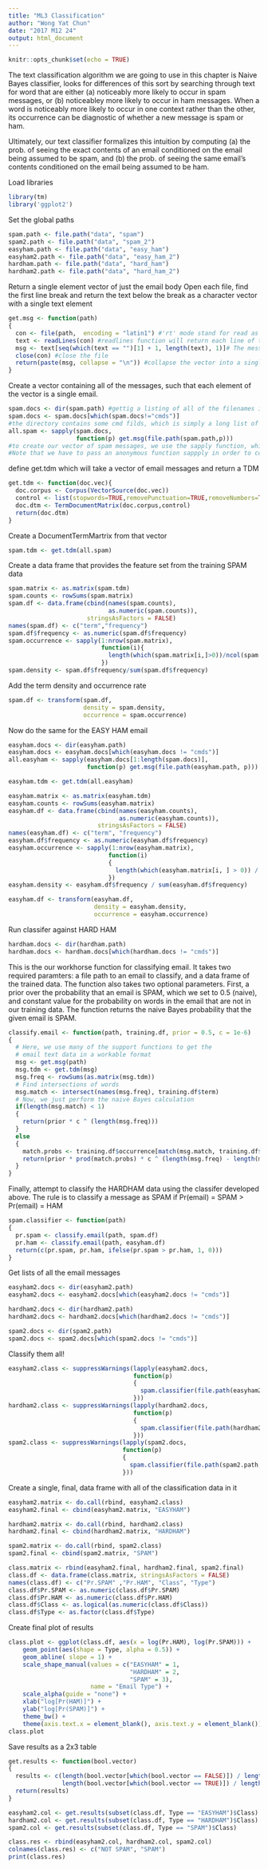 ```yaml
---
title: "ML3 Classification"
author: "Wong Yat Chun"
date: "2017 M12 24"
output: html_document
---
```


```r
knitr::opts_chunk$set(echo = TRUE)
```

The text classification algorithm we are going to use in this chapter is Naive Bayes classifier, looks for differences of this sort by searching through text for word that are either (a) noticeably more likely to occur in spam messages, or (b) noticeabley more likely to occur in ham messages. When a word is noticeably more likely to occur in one context rather than the other, its occurrence can be diagnostic of whether a new message is spam or ham.

Ultimately, our text classifier formalizes this intuition by computing (a) the prob. of seeing the exact contents of an email conditioned on the email being assumed to be spam, and (b) the prob. of seeing the same email's contents conditioned on the email being assumed to be ham.

Load libraries
```r
library(tm)
library('ggplot2')
```

Set the global paths
```r
spam.path <- file.path("data", "spam")
spam2.path <- file.path("data", "spam_2")
easyham.path <- file.path("data", "easy_ham")
easyham2.path <- file.path("data", "easy_ham_2")
hardham.path <- file.path("data", "hard_ham")
hardham2.path <- file.path("data", "hard_ham_2")
```

Return a single element vector of just the email body
Open each file, find the first line break and return the text below the break as a character vector with a single text element
```r
get.msg <- function(path)
{
  con <- file(path,  encoding = "latin1") #'rt' mode stand for read as text, latin1 because many of the email msg contain non-ASCII characters and this encoding will aloow us to use these files.
  text <- readLines(con) #readlines function will return each line of text of the file connection as a separate element of a character vector
  msg <- text[seq(which(text == "")[1] + 1, length(text), 1)]# The message always begins after the first full line break
  close(con) #close the file
  return(paste(msg, collapse = "\n")) #collapse the vector into a single character element using the paste function and "\n"(new line) for the collapse argument
}
```

Create a vector containing all of the messages, such that each element of the vector is a single email.
```r
spam.docs <- dir(spam.path) #gettig a listing of all of the filenames in the data/spam directory
spam.docs <- spam.docs[which(spam.docs!="cmds")]
#the directory contains some cmd filds, which is simply a long list of Unix base commands to move files in these directory, need to be removed
all.spam <- sapply(spam.docs,
                   function(p) get.msg(file.path(spam.path,p))) 
#to create our vector of spam messages, we use the sapply function, which will apply get.msg to all of the spam file names and construct a vector of messages from the returned text
#Note that we have to pass an anonymous function sappply in order to concatenate the filename with the appropriate directory path using the paste function.
```

define get.tdm which will take a vector of email messages and return a TDM
```r
get.tdm <- function(doc.vec){
  doc.corpus <- Corpus(VectorSource(doc.vec))
  control <- list(stopwords=TRUE,removePunctuation=TRUE,removeNumbers=TRUE,minDocFreq=2)
  doc.dtm <- TermDocumentMatrix(doc.corpus,control)
  return(doc.dtm)
}
```

Create a DocumentTermMartrix from that vector
```r
spam.tdm <- get.tdm(all.spam)
```

Create a data frame that provides the feature set from the training SPAM data
```r
spam.matrix <- as.matrix(spam.tdm)
spam.counts <- rowSums(spam.matrix)
spam.df <- data.frame(cbind(names(spam.counts),
                            as.numeric(spam.counts)),
                      stringsAsFactors = FALSE)
names(spam.df) <- c("term","frequency")
spam.df$frequency <- as.numeric(spam.df$frequency)
spam.occurrence <- sapply(1:nrow(spam.matrix),
                          function(i){
                            length(which(spam.matrix[i,]>0))/ncol(spam.matrix)
                          })
spam.density <- spam.df$frequency/sum(spam.df$frequency)
```

Add the term density and occurrence rate
```R
spam.df <- transform(spam.df,
                     density = spam.density,
                     occurrence = spam.occurrence)
```

Now do the same for the EASY HAM email
```r
easyham.docs <- dir(easyham.path)
easyham.docs <- easyham.docs[which(easyham.docs != "cmds")]
all.easyham <- sapply(easyham.docs[1:length(spam.docs)],
                      function(p) get.msg(file.path(easyham.path, p)))

easyham.tdm <- get.tdm(all.easyham)

easyham.matrix <- as.matrix(easyham.tdm)
easyham.counts <- rowSums(easyham.matrix)
easyham.df <- data.frame(cbind(names(easyham.counts),
                               as.numeric(easyham.counts)),
                         stringsAsFactors = FALSE)
names(easyham.df) <- c("term", "frequency")
easyham.df$frequency <- as.numeric(easyham.df$frequency)
easyham.occurrence <- sapply(1:nrow(easyham.matrix),
                            function(i)
                            {
                              length(which(easyham.matrix[i, ] > 0)) / ncol(easyham.matrix)
                            })
easyham.density <- easyham.df$frequency / sum(easyham.df$frequency)

easyham.df <- transform(easyham.df,
                        density = easyham.density,
                        occurrence = easyham.occurrence)
```

Run classifer against HARD HAM
```r
hardham.docs <- dir(hardham.path)
hardham.docs <- hardham.docs[which(hardham.docs != "cmds")]
```

This is the our workhorse function for classifying email. It takes two required paramters: a file path to an email to classify, and a data frame of the trained data.  The function also takes two optional parameters.  First, a prior over the probability that an email is SPAM, which we set to 0.5 (naive), and constant value for the probability on words in the email that are not in our training data. The function returns the naive Bayes probability that the given email is SPAM.
```r
classify.email <- function(path, training.df, prior = 0.5, c = 1e-6)
{
  # Here, we use many of the support functions to get the
  # email text data in a workable format
  msg <- get.msg(path)
  msg.tdm <- get.tdm(msg)
  msg.freq <- rowSums(as.matrix(msg.tdm))
  # Find intersections of words
  msg.match <- intersect(names(msg.freq), training.df$term)
  # Now, we just perform the naive Bayes calculation
  if(length(msg.match) < 1)
  {
    return(prior * c ^ (length(msg.freq)))
  }
  else
  {
    match.probs <- training.df$occurrence[match(msg.match, training.df$term)]
    return(prior * prod(match.probs) * c ^ (length(msg.freq) - length(msg.match)))
  }
}
```

Finally, attempt to classify the HARDHAM data using the classifer developed above. The rule is to classify a message as SPAM if Pr(email) = SPAM > Pr(email) = HAM
```r
spam.classifier <- function(path)
{
  pr.spam <- classify.email(path, spam.df)
  pr.ham <- classify.email(path, easyham.df)
  return(c(pr.spam, pr.ham, ifelse(pr.spam > pr.ham, 1, 0)))
}
```

Get lists of all the email messages
```r
easyham2.docs <- dir(easyham2.path)
easyham2.docs <- easyham2.docs[which(easyham2.docs != "cmds")]

hardham2.docs <- dir(hardham2.path)
hardham2.docs <- hardham2.docs[which(hardham2.docs != "cmds")]

spam2.docs <- dir(spam2.path)
spam2.docs <- spam2.docs[which(spam2.docs != "cmds")]
```

Classify them all!
```r
easyham2.class <- suppressWarnings(lapply(easyham2.docs,
                                   function(p)
                                   {
                                     spam.classifier(file.path(easyham2.path, p))
                                   }))
hardham2.class <- suppressWarnings(lapply(hardham2.docs,
                                   function(p)
                                   {
                                     spam.classifier(file.path(hardham2.path, p))
                                   }))
spam2.class <- suppressWarnings(lapply(spam2.docs,
                                function(p)
                                {
                                  spam.classifier(file.path(spam2.path, p))
                                }))
```

Create a single, final, data frame with all of the classification data in it
```r
easyham2.matrix <- do.call(rbind, easyham2.class)
easyham2.final <- cbind(easyham2.matrix, "EASYHAM")

hardham2.matrix <- do.call(rbind, hardham2.class)
hardham2.final <- cbind(hardham2.matrix, "HARDHAM")

spam2.matrix <- do.call(rbind, spam2.class)
spam2.final <- cbind(spam2.matrix, "SPAM")

class.matrix <- rbind(easyham2.final, hardham2.final, spam2.final)
class.df <- data.frame(class.matrix, stringsAsFactors = FALSE)
names(class.df) <- c("Pr.SPAM" ,"Pr.HAM", "Class", "Type")
class.df$Pr.SPAM <- as.numeric(class.df$Pr.SPAM)
class.df$Pr.HAM <- as.numeric(class.df$Pr.HAM)
class.df$Class <- as.logical(as.numeric(class.df$Class))
class.df$Type <- as.factor(class.df$Type)
```

Create final plot of results
```r
class.plot <- ggplot(class.df, aes(x = log(Pr.HAM), log(Pr.SPAM))) +
    geom_point(aes(shape = Type, alpha = 0.5)) +
    geom_abline( slope = 1) +
    scale_shape_manual(values = c("EASYHAM" = 1,
                                  "HARDHAM" = 2,
                                  "SPAM" = 3),
                       name = "Email Type") +
    scale_alpha(guide = "none") +
    xlab("log[Pr(HAM)]") +
    ylab("log[Pr(SPAM)]") +
    theme_bw() +
    theme(axis.text.x = element_blank(), axis.text.y = element_blank())
class.plot
```


Save results as a 2x3 table
```r
get.results <- function(bool.vector)
{
  results <- c(length(bool.vector[which(bool.vector == FALSE)]) / length(bool.vector),
               length(bool.vector[which(bool.vector == TRUE)]) / length(bool.vector))
  return(results)
}

easyham2.col <- get.results(subset(class.df, Type == "EASYHAM")$Class)
hardham2.col <- get.results(subset(class.df, Type == "HARDHAM")$Class)
spam2.col <- get.results(subset(class.df, Type == "SPAM")$Class)

class.res <- rbind(easyham2.col, hardham2.col, spam2.col)
colnames(class.res) <- c("NOT SPAM", "SPAM")
print(class.res)
```